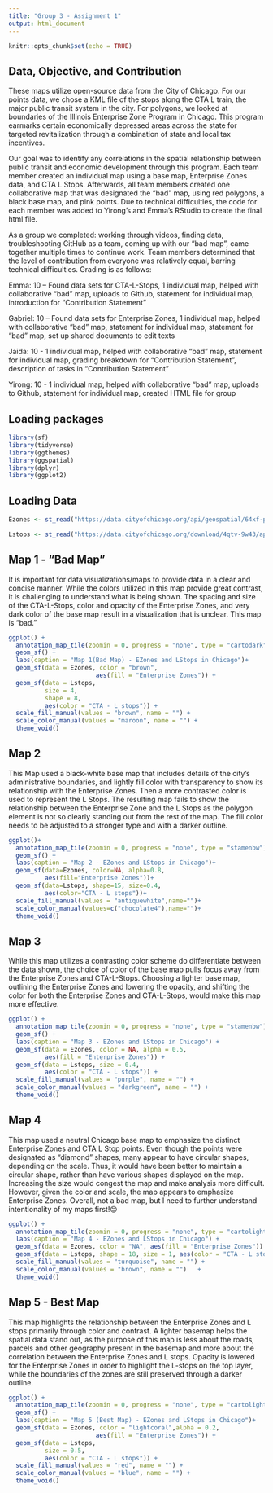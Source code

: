 ```yaml
---
title: "Group 3 - Assignment 1"
output: html_document
---
```


```r
knitr::opts_chunk$set(echo = TRUE)
```

## Data, Objective, and Contribution

These maps utilize open-source data from the City of Chicago. For our points data, we chose a KML file of the stops along the CTA L train, the major public transit system in the city. For polygons, we looked at boundaries of the Illinois Enterprise Zone Program in Chicago. This program earmarks certain economically depressed areas across the state for targeted revitalization through a combination of state and local tax incentives. 

Our goal was to identify any correlations in the spatial relationship between public transit and economic development through this program. Each team member created an individual map using a base map, Enterprise Zones data, and CTA L Stops. Afterwards, all team members created one collaborative map that was designated the “bad” map, using red polygons, a black base map, and pink points. Due to technical difficulties, the code for each member was added to Yirong’s and Emma’s RStudio to create the final html file. 

As a group we completed: working through videos, finding data, troubleshooting GitHub as a team, coming up with our “bad map”, came together multiple times to continue work. Team members determined that the level of contribution from everyone was relatively equal, barring technical difficulties. Grading is as follows:  

Emma: 10 – Found data sets for CTA-L-Stops, 1 individual map, helped with collaborative “bad” map, uploads to Github, statement for individual map, introduction for “Contribution Statement” 

Gabriel: 10 – Found data sets for Enterprise Zones, 1 individual map, helped with collaborative “bad” map, statement for individual map, statement for “bad” map, set up shared documents to edit texts 

Jaida: 10 - 1 individual map, helped with collaborative “bad” map, statement for individual map, grading breakdown for “Contribution Statement”, description of tasks in “Contribution Statement” 

Yirong: 10 - 1 individual map, helped with collaborative “bad” map, uploads to Github, statement for individual map, created HTML file for group 



  

## Loading packages 


```r

library(sf) 
library(tidyverse) 
library(ggthemes) 
library(ggspatial) 
library(dplyr) 
library(ggplot2) 

``` 



  

## Loading Data 


```r
  

Ezones <- st_read("https://data.cityofchicago.org/api/geospatial/64xf-pyvh?method=export&format=KML")  

Lstops <- st_read("https://data.cityofchicago.org/download/4qtv-9w43/application%2Fxml") 

``` 




## Map 1 - "Bad Map"


It is important for data visualizations/maps to provide data in a clear and concise manner. While the colors utilized in this map provide great contrast, it is challenging to understand what is being shown. The spacing and size of the CTA-L-Stops, color and opacity of the Enterprise Zones, and very dark color of the base map result in a visualization that is unclear. This map is “bad.” 



```r

ggplot() + 
  annotation_map_tile(zoomin = 0, progress = "none", type = "cartodark")  + 
  geom_sf() + 
  labs(caption = "Map 1(Bad Map) - EZones and LStops in Chicago")+ 
  geom_sf(data = Ezones, color = "brown", 
                        aes(fill = "Enterprise Zones")) + 
  geom_sf(data = Lstops, 
          size = 4, 
          shape = 8, 
          aes(color = "CTA - L stops")) + 
  scale_fill_manual(values = "brown", name = "") + 
  scale_color_manual(values = "maroon", name = "") + 
  theme_void() 

```




## Map 2 


This Map used a black-white base map that includes details of the city’s administrative boundaries, and lightly fill color with transparency to show its relationship with the Enterprise Zones. Then a more contrasted color is used to represent the L Stops. The resulting map fails to show the relationship between the Enterprise Zone and the L Stops as the polygon element is not so clearly standing out from the rest of the map. The fill color needs to be adjusted to a stronger type and with a darker outline.  




```r

ggplot()+  
  annotation_map_tile(zoomin = 0, progress = "none", type = "stamenbw")  +  
  geom_sf() +  
  labs(caption = "Map 2 - EZones and LStops in Chicago")+  
  geom_sf(data=Ezones, color=NA, alpha=0.8,  
          aes(fill="Enterprise Zones"))+  
  geom_sf(data=Lstops, shape=15, size=0.4,  
          aes(color="CTA - L stops"))+  
  scale_fill_manual(values = "antiquewhite",name="")+  
  scale_color_manual(values=c("chocolate4"),name="")+  
  theme_void()  

```




## Map 3


While this map utilizes a contrasting color scheme do differentiate between the data shown, the choice of color of the base map pulls focus away from the Enterprise Zones and CTA-L-Stops. Choosing a lighter base map, outlining the Enterprise Zones and lowering the opacity, and shifting the color for both the Enterprise Zones and CTA-L-Stops, would make this map more effective. 



```r

ggplot() +  
  annotation_map_tile(zoomin = 0, progress = "none", type = "stamenbw") +  
  geom_sf() +  
  labs(caption = "Map 3 - EZones and LStops in Chicago") +  
  geom_sf(data = Ezones, color = NA, alpha = 0.5,  
          aes(fill = "Enterprise Zones")) +  
  geom_sf(data = Lstops, size = 0.4, 
          aes(color = "CTA - L stops")) +  
  scale_fill_manual(values = "purple", name = "") +  
  scale_color_manual(values = "darkgreen", name = "") +  
  theme_void()  

```




## Map 4 


This map used a neutral Chicago base map to emphasize the distinct Enterprise Zones and CTA L Stop points. Even though the points were designated as “diamond” shapes, many appear to have circular shapes, depending on the scale. Thus, it would have been better to maintain a circular shape, rather than have various shapes displayed on the map. Increasing the size would congest the map and make analysis more difficult. However, given the color and scale, the map appears to emphasize Enterprise Zones. Overall, not a bad map, but I need to further understand intentionality of my maps first!😊    



```r

ggplot() +  
  annotation_map_tile(zoomin = 0, progress = "none", type = "cartolight")  +  
  labs(caption = "Map 4 - EZones and LStops in Chicago") +  
  geom_sf(data = Ezones, color = "NA", aes(fill = "Enterprise Zones")) + 
  geom_sf(data = Lstops, shape = 18, size = 1, aes(color = "CTA - L stops")) + 
  scale_fill_manual(values = "turquoise", name = "") +  
  scale_color_manual(values = "brown", name = "")   + 
  theme_void() 

``` 




## Map 5 - Best Map


This map highlights the relationship between the Enterprise Zones and L stops primarily through color and contrast. A lighter basemap helps the spatial data stand out, as the purpose of this map is less about the roads, parcels and other geography present in the basemap and more about the correlation between the Enterprise Zones and L stops. Opacity is lowered for the Enterprise Zones in order to highlight the L-stops on the top layer, while the boundaries of the zones are still preserved through a darker outline.   



```r

ggplot() + 
  annotation_map_tile(zoomin = 0, progress = "none", type = "cartolight")  + 
  geom_sf() + 
  labs(caption = "Map 5 (Best Map) - EZones and LStops in Chicago")+ 
  geom_sf(data = Ezones, color = "lightcoral",alpha = 0.2, 
                        aes(fill = "Enterprise Zones")) + 
  geom_sf(data = Lstops, 
          size = 0.5, 
          aes(color = "CTA - L stops")) + 
  scale_fill_manual(values = "red", name = "") + 
  scale_color_manual(values = "blue", name = "") + 
  theme_void() 

```
 